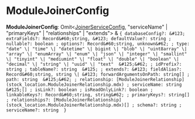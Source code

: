 
# ModuleJoinerConfig

 **ModuleJoinerConfig**: Omit&#60;[JoinerServiceConfig](../interfaces/stock_location.JoinerServiceConfig.mdx), "serviceName" \| "primaryKeys" \| "relationships" \| "extends"&#62; & ``{ databaseConfig?: &#123; extraFields?: Record&#60;string, &#123; defaultValue?: string ; nullable?: boolean ; options?: Record&#60;string, unknown&#62; ; type: "date" \| "time" \| "datetime" \| bigint \| "blob" \| "uint8array" \| "array" \| "enumArray" \| "enum" \| "json" \| "integer" \| "smallint" \| "tinyint" \| "mediumint" \| "float" \| "double" \| "boolean" \| "decimal" \| "string" \| "uuid" \| "text"  &#125;&#62; ; idPrefix?: string ; tableName?: string  &#125; ; extends?: &#123; fieldAlias?: Record&#60;string, string \| &#123; forwardArgumentsOnPath: string[] ; path: string  &#125;&#62; ; relationship: [ModuleJoinerRelationship](stock_location.ModuleJoinerRelationship.mdx) ; serviceName: string  &#125;[] ; isLink?: boolean ; isReadOnlyLink?: boolean ; linkableKeys?: Record&#60;string, string&#62; ; primaryKeys?: string[] ; relationships?: [ModuleJoinerRelationship](stock_location.ModuleJoinerRelationship.mdx)[] ; schema?: string ; serviceName?: string  }``
